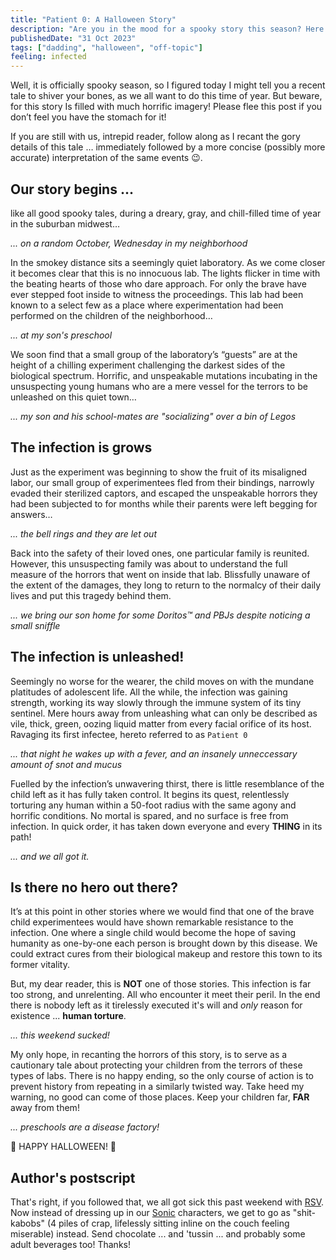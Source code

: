 ```yaml
---
title: "Patient 0: A Halloween Story"
description: "Are you in the mood for a spooky story this season? Here is a tale from the nightmare vault of fatherhood"
publishedDate: "31 Oct 2023"
tags: ["dadding", "halloween", "off-topic"]
feeling: infected
---
```



Well, it is officially spooky season, so I figured today I might tell you a recent tale to shiver your bones, as we all want to do this time of year. But beware, for this story Is filled with much horrific imagery! Please flee this post if you don’t feel you have the stomach for it!

If you are still with us, intrepid reader, follow along as I recant the gory details of this tale … immediately followed by a more concise (possibly more accurate) interpretation of the same events 😉.

## Our story begins ...

like all good spooky tales, during a dreary, gray, and chill-filled time of year in the suburban midwest…

_... on a random October, Wednesday in my neighborhood_

In the smokey distance sits a seemingly quiet laboratory. As we come closer it becomes clear that this is no innocuous lab. The lights flicker in time with the beating hearts of those who dare approach. For only the brave have ever stepped foot inside to witness the proceedings. This lab had been known to a select few as a place where experimentation had been performed on the children of the neighborhood…

_... at my son's preschool_

We soon find that a small group of the laboratory’s “guests” are at the height of a chilling experiment challenging the darkest sides of the biological spectrum. Horrific, and unspeakable mutations incubating in the unsuspecting young humans who are a mere vessel for the terrors to be unleashed on this quiet town…

_... my son and his school-mates are "socializing" over a bin of Legos_

## The infection is grows

Just as the experiment was beginning to show the fruit of its misaligned labor, our small group of experimentees fled from their bindings, narrowly evaded their sterilized captors, and escaped the unspeakable horrors they had been subjected to for months while their parents were left begging for answers…

_... the bell rings and they are let out_

Back into the safety of their loved ones, one particular family is reunited. However, this unsuspecting family was about to understand the full measure of the horrors that went on inside that lab. Blissfully unaware of the extent of the damages, they long to return to the normalcy of their daily lives and put this tragedy behind them.

_... we bring our son home for some Doritos&trade; and PBJs despite noticing a small sniffle_

## The infection is unleashed!

Seemingly no worse for the wearer, the child moves on with the mundane platitudes of adolescent life. All the while, the infection was gaining strength, working its way slowly through the immune system of its tiny sentinel. Mere hours away from unleashing what can only be described as vile, thick, green, oozing liquid matter from every facial orifice of its host. Ravaging its first infectee, hereto referred to as `Patient 0`

_... that night he wakes up with a fever, and an insanely unneccessary amount of snot and mucus_

Fuelled by the infection’s unwavering thirst, there is little resemblance of the child left as it has fully taken control. It begins its quest, relentlessly torturing any human within a 50-foot radius with the same agony and horrific conditions. No mortal is spared, and no surface is free from infection. In quick order, it has taken down everyone and every **THING** in its path!

_... and we all got it._

## Is there no hero out there?

It’s at this point in other stories where we would find that one of the brave child experimentees would have shown remarkable resistance to the infection. One where a single child would become the hope of saving humanity as one-by-one each person is brought down by this disease. We could extract cures from their biological makeup and restore this town to its former vitality.

But, my dear reader, this is **NOT** one of those stories. This infection is far too strong, and unrelenting. All who encounter it meet their peril. In the end there is nobody left as it tirelessly executed it's will and _only_ reason for existence ... **human torture**.

_... this weekend sucked!_

My only hope, in recanting the horrors of this story, is to serve as a cautionary tale about protecting your children from the terrors of these types of labs. There is no happy ending, so the only course of action is to prevent history from repeating in a similarly twisted way. Take heed my warning, no good can come of those places. Keep your children far, **FAR** away from them!

_... preschools are a disease factory!_

<TLDR>🎃 HAPPY HALLOWEEN! 🎃</TLDR>

## Author's postscript

That's right, if you followed that, we all got sick this past weekend with [RSV](https://www.cdc.gov/rsv/index.html). Now instead of dressing up in our [Sonic](https://www.sonicthehedgehog.com/) characters, we get to go as "shit-kabobs" (4 piles of crap, lifelessly sitting inline on the couch feeling miserable) instead. Send chocolate ... and 'tussin ... and probably some adult beverages too! Thanks!
